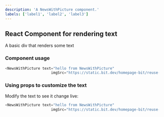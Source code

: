 ```yaml
---
description: 'A NewsWithPicture component.'
labels: ['label1', 'label2', 'label3']
---
```



## React Component for rendering text

A basic div that renders some text

### Component usage
```js
<NewsWithPicture text="hello from NewsWithPicture"
                     imgSrc="https://static.bit.dev/homepage-bit/reuse-page/cloud-components.png"/>
```

### Using props to customize the text

Modify the text to see it change live:
```js live
<NewsWithPicture text="hello from NewsWithPicture"
                     imgSrc="https://static.bit.dev/homepage-bit/reuse-page/cloud-components.png"/>
```
